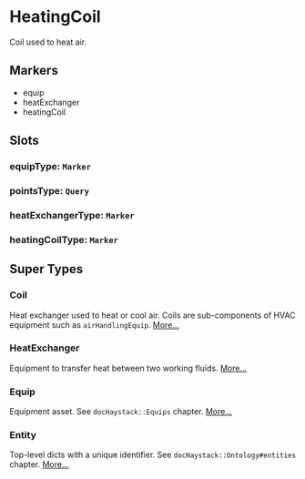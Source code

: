 # HeatingCoil
Coil used to heat air.
## Markers
- equip
- heatExchanger
- heatingCoil

## Slots

### equipType: `Marker`

### pointsType: `Query`

### heatExchangerType: `Marker`

### heatingCoilType: `Marker`


## Super Types
### Coil
Heat exchanger used to heat or cool air.  Coils are sub-components
of HVAC equipment such as `airHandlingEquip`. 
[More...](./Coil)

### HeatExchanger
Equipment to transfer heat between two working fluids. 
[More...](./HeatExchanger)

### Equip
Equipment asset.
See `docHaystack::Equips` chapter. 
[More...](./Equip)

### Entity
Top-level dicts with a unique identifier.
See `docHaystack::Ontology#entities` chapter. 
[More...](./Entity)


